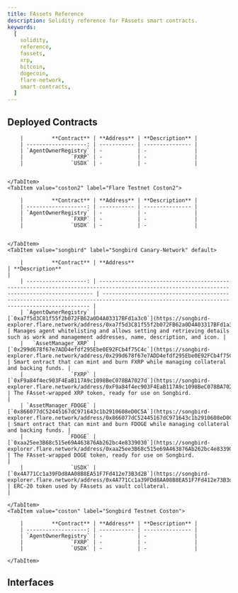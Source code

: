 ```yaml
---
title: FAssets Reference
description: Solidity reference for FAssets smart contracts.
keywords:
  [
    solidity,
    reference,
    fassets,
    xrp,
    bitcoin,
    dogecoin,
    flare-network,
    smart-contracts,
  ]
---
```



## Deployed Contracts

<Tabs block>
    <TabItem value="flare" label="Flare Mainnet">

        |         **Contract** | **Address** | **Description** |
        | -------------------: | ----------- | --------------- |
        | `AgentOwnerRegistry` | -           | -               |
        |               `FXRP` | -           | -               |
        |               `USDX` | -           | -               |


    </TabItem>
    <TabItem value="coston2" label="Flare Testnet Coston2">

        |         **Contract** | **Address** | **Description** |
        | -------------------: | ----------- | --------------- |
        | `AgentOwnerRegistry` | -           | -               |
        |               `FXRP` | -           | -               |
        |               `USDX` | -           | -               |


    </TabItem>
    <TabItem value="songbird" label="Songbird Canary-Network" default>

        |         **Contract** | **Address**                                                                                                                                | **Description**                                                                                                                          |
        | -------------------: | ------------------------------------------------------------------------------------------------------------------------------------------ | ---------------------------------------------------------------------------------------------------------------------------------------- |
        | `AgentOwnerRegistry` | [`0xa7f5d3C81f55f2b072FB62a0D4A03317BFd1a3c0`](https://songbird-explorer.flare.network/address/0xa7f5d3C81f55f2b072FB62a0D4A03317BFd1a3c0) | Manages agent whitelisting and allows setting and retrieving details such as work and management addresses, name, description, and icon. |
        |   `AssetManager_XRP` | [`0x299d678f67e7ADD4efdf295Ebe0E92FCb4f75C4c`](https://songbird-explorer.flare.network/address/0x299d678f67e7ADD4efdf295Ebe0E92FCb4f75C4c) | Smart ontract that can mint and burn FXRP while managing collateral and backing funds. |
        |               `FXRP` | [`0xF9a84f4ec903F4EaB117A9c1098BeC078BA7027d`](https://songbird-explorer.flare.network/address/0xF9a84f4ec903F4EaB117A9c1098BeC078BA7027d) | The FAsset-wrapped XRP token, ready for use on Songbird.                                                                             |
        | `AssetManager_FDOGE` | [`0x866077dC52445167dC971643c1b2910608eD0C5A`](https://songbird-explorer.flare.network/address/0x866077dC52445167dC971643c1b2910608eD0C5A) | Smart ontract that can mint and burn FDOGE while managing collateral and backing funds. |
        |              `FDOGE` | [`0xaa25ee3B68c515e69A463876Ab262bc4e8339030`](https://songbird-explorer.flare.network/address/0xaa25ee3B68c515e69A463876Ab262bc4e8339030) | The FAsset-wrapped DOGE token, ready for use on Songbird.                                                                             |
        |               `USDX` | [`0x4A771Cc1a39FDd8AA08B8EA51F7Fd412e73B3d2B`](https://songbird-explorer.flare.network/address/0x4A771Cc1a39FDd8AA08B8EA51F7Fd412e73B3d2B) | ERC-20 token used by FAssets as vault collateral.                                                                                                            |

    </TabItem>
    <TabItem value="coston" label="Songbird Testnet Coston">

        |         **Contract** | **Address** | **Description** |
        | -------------------: | ----------- | --------------- |
        | `AgentOwnerRegistry` | -           | -               |
        |               `FXRP` | -           | -               |
        |               `USDX` | -           | -               |

    </TabItem>

</Tabs>

## Interfaces

<DocCardList />
